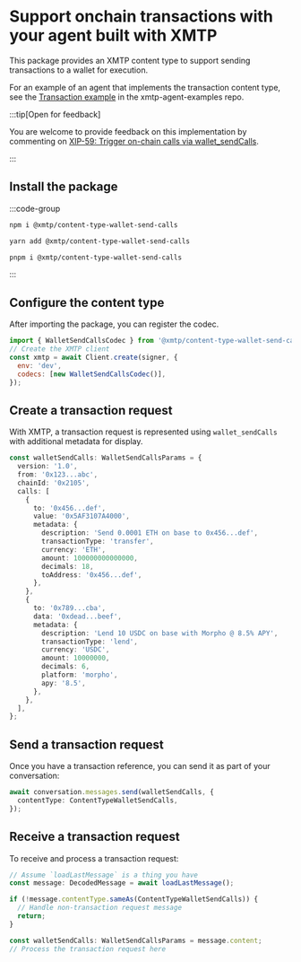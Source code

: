 # Support onchain transactions with your agent built with XMTP

This package provides an XMTP content type to support sending transactions to a wallet for execution.

For an example of an agent that implements the transaction content type, see the [Transaction example](https://github.com/ephemeraHQ/xmtp-agent-examples/tree/main/examples/xmtp-transactions) in the xmtp-agent-examples repo.

:::tip[Open for feedback]

You are welcome to provide feedback on this implementation by commenting on [XIP-59: Trigger on-chain calls via wallet_sendCalls](https://community.xmtp.org/t/xip-59-trigger-on-chain-calls-via-wallet-sendcalls/889).

:::

## Install the package

:::code-group

```bash [npm]
npm i @xmtp/content-type-wallet-send-calls
```

```bash [yarn]
yarn add @xmtp/content-type-wallet-send-calls
```

```bash [pnpm]
pnpm i @xmtp/content-type-wallet-send-calls
```

:::

## Configure the content type

After importing the package, you can register the codec.

```js [Node]
import { WalletSendCallsCodec } from '@xmtp/content-type-wallet-send-calls';
// Create the XMTP client
const xmtp = await Client.create(signer, {
  env: 'dev',
  codecs: [new WalletSendCallsCodec()],
});
```

## Create a transaction request

With XMTP, a transaction request is represented using `wallet_sendCalls` with additional metadata for display.

```ts [Node]
const walletSendCalls: WalletSendCallsParams = {
  version: '1.0',
  from: '0x123...abc',
  chainId: '0x2105',
  calls: [
    {
      to: '0x456...def',
      value: '0x5AF3107A4000',
      metadata: {
        description: 'Send 0.0001 ETH on base to 0x456...def',
        transactionType: 'transfer',
        currency: 'ETH',
        amount: 100000000000000,
        decimals: 18,
        toAddress: '0x456...def',
      },
    },
    {
      to: '0x789...cba',
      data: '0xdead...beef',
      metadata: {
        description: 'Lend 10 USDC on base with Morpho @ 8.5% APY',
        transactionType: 'lend',
        currency: 'USDC',
        amount: 10000000,
        decimals: 6,
        platform: 'morpho',
        apy: '8.5',
      },
    },
  ],
};
```

## Send a transaction request

Once you have a transaction reference, you can send it as part of your conversation:

```ts [Node]
await conversation.messages.send(walletSendCalls, {
  contentType: ContentTypeWalletSendCalls,
});
```

## Receive a transaction request

To receive and process a transaction request:

```ts [Node]
// Assume `loadLastMessage` is a thing you have
const message: DecodedMessage = await loadLastMessage();

if (!message.contentType.sameAs(ContentTypeWalletSendCalls)) {
  // Handle non-transaction request message
  return;
}

const walletSendCalls: WalletSendCallsParams = message.content;
// Process the transaction request here
```
